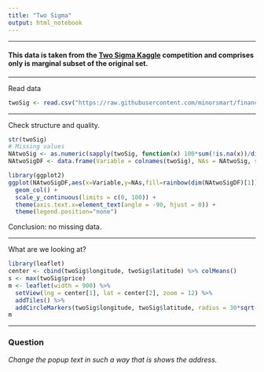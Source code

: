 ```yaml
---
title: "Two Sigma"
output: html_notebook
---
```


<hr>
#### This data is taken from the [Two Sigma Kaggle](https://www.kaggle.com/c/two-sigma-financial-modeling) competition and comprises only is marginal subset of the original set.

<hr>
Read data
```r
twoSig <- read.csv("https://raw.githubusercontent.com/minorsmart/finance/master/twosigma.csv")
```

<hr>
Check structure and quality.
```r
str(twoSig)
# Missing values
NAtwoSig <- as.numeric(sapply(twoSig, function(x) 100*sum(!is.na(x))/dim(twoSig)[1]))
NAtwoSigDF <- data.frame(Variable = colnames(twoSig), NAs = NAtwoSig, stringsAsFactors = FALSE)

library(ggplot2)
ggplot(NAtwoSigDF,aes(x=Variable,y=NAs,fill=rainbow(dim(NAtwoSigDF)[1]))) +
  geom_col() +
  scale_y_continuous(limits = c(0, 100)) +
  theme(axis.text.x=element_text(angle = -90, hjust = 0)) +
  theme(legend.position="none")
```

Conclusion: no missing data.
<hr>

What are we looking at?


```r
library(leaflet)
center <- cbind(twoSig$longitude, twoSig$latitude) %>% colMeans()
s <- max(twoSig$price)
m <- leaflet(width = 900) %>%
  setView(lng = center[1], lat = center[2], zoom = 12) %>%
  addTiles() %>%
  addCircleMarkers(twoSig$longitude, twoSig$latitude, radius = 30*sqrt(twoSig$price/s), color = "royalblue", popup = twoSig$description)
m
```

<hr>
### Question
*Change the popup text in such a way that is shows the address.*
